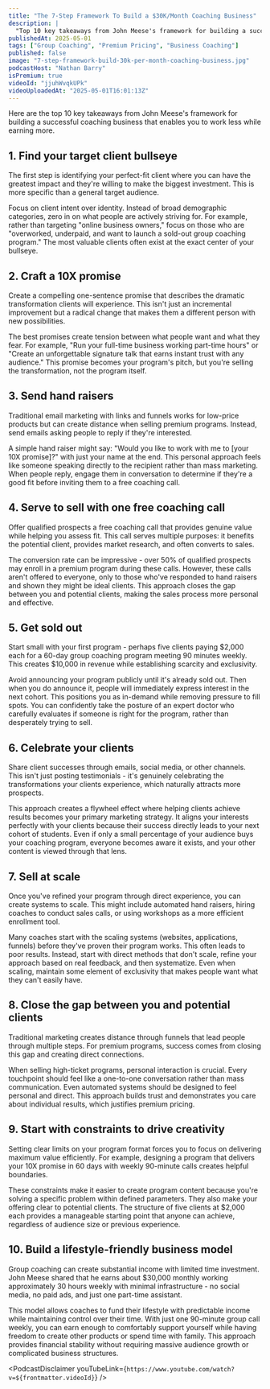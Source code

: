 ```yaml
---
title: "The 7-Step Framework To Build a $30K/Month Coaching Business"
description: |
  "Top 10 key takeaways from John Meese's framework for building a successful coaching business that enables you to work less while earning more."
publishedAt: 2025-05-01
tags: ["Group Coaching", "Premium Pricing", "Business Coaching"]
published: false
image: "7-step-framework-build-30k-per-month-coaching-business.jpg"
podcastHost: "Nathan Barry"
isPremium: true
videoId: "jjuhWvqkUPk"
videoUploadedAt: "2025-05-01T16:01:13Z"
---
```



<PodcastSummaryPageLayout frontmatter={frontmatter}>
Here are the top 10 key takeaways from John Meese's framework for building a successful coaching business that enables you to work less while earning more.

## 1. Find your target client bullseye
The first step is identifying your perfect-fit client where you can have the greatest impact and they're willing to make the biggest investment. This is more specific than a general target audience.

Focus on client intent over identity. Instead of broad demographic categories, zero in on what people are actively striving for. For example, rather than targeting "online business owners," focus on those who are "overworked, underpaid, and want to launch a sold-out group coaching program." The most valuable clients often exist at the exact center of your bullseye.

## 2. Craft a 10X promise
Create a compelling one-sentence promise that describes the dramatic transformation clients will experience. This isn't just an incremental improvement but a radical change that makes them a different person with new possibilities.

The best promises create tension between what people want and what they fear. For example, "Run your full-time business working part-time hours" or "Create an unforgettable signature talk that earns instant trust with any audience." This promise becomes your program's pitch, but you're selling the transformation, not the program itself.

## 3. Send hand raisers
Traditional email marketing with links and funnels works for low-price products but can create distance when selling premium programs. Instead, send emails asking people to reply if they're interested.

A simple hand raiser might say: "Would you like to work with me to [your 10X promise]?" with just your name at the end. This personal approach feels like someone speaking directly to the recipient rather than mass marketing. When people reply, engage them in conversation to determine if they're a good fit before inviting them to a free coaching call.

## 4. Serve to sell with one free coaching call
Offer qualified prospects a free coaching call that provides genuine value while helping you assess fit. This call serves multiple purposes: it benefits the potential client, provides market research, and often converts to sales.

The conversion rate can be impressive - over 50% of qualified prospects may enroll in a premium program during these calls. However, these calls aren't offered to everyone, only to those who've responded to hand raisers and shown they might be ideal clients. This approach closes the gap between you and potential clients, making the sales process more personal and effective.

## 5. Get sold out
Start small with your first program - perhaps five clients paying $2,000 each for a 60-day group coaching program meeting 90 minutes weekly. This creates $10,000 in revenue while establishing scarcity and exclusivity.

Avoid announcing your program publicly until it's already sold out. Then when you do announce it, people will immediately express interest in the next cohort. This positions you as in-demand while removing pressure to fill spots. You can confidently take the posture of an expert doctor who carefully evaluates if someone is right for the program, rather than desperately trying to sell.

## 6. Celebrate your clients
Share client successes through emails, social media, or other channels. This isn't just posting testimonials - it's genuinely celebrating the transformations your clients experience, which naturally attracts more prospects.

This approach creates a flywheel effect where helping clients achieve results becomes your primary marketing strategy. It aligns your interests perfectly with your clients because their success directly leads to your next cohort of students. Even if only a small percentage of your audience buys your coaching program, everyone becomes aware it exists, and your other content is viewed through that lens.

## 7. Sell at scale
Once you've refined your program through direct experience, you can create systems to scale. This might include automated hand raisers, hiring coaches to conduct sales calls, or using workshops as a more efficient enrollment tool.

Many coaches start with the scaling systems (websites, applications, funnels) before they've proven their program works. This often leads to poor results. Instead, start with direct methods that don't scale, refine your approach based on real feedback, and then systematize. Even when scaling, maintain some element of exclusivity that makes people want what they can't easily have.

## 8. Close the gap between you and potential clients
Traditional marketing creates distance through funnels that lead people through multiple steps. For premium programs, success comes from closing this gap and creating direct connections.

When selling high-ticket programs, personal interaction is crucial. Every touchpoint should feel like a one-to-one conversation rather than mass communication. Even automated systems should be designed to feel personal and direct. This approach builds trust and demonstrates you care about individual results, which justifies premium pricing.

## 9. Start with constraints to drive creativity
Setting clear limits on your program format forces you to focus on delivering maximum value efficiently. For example, designing a program that delivers your 10X promise in 60 days with weekly 90-minute calls creates helpful boundaries.

These constraints make it easier to create program content because you're solving a specific problem within defined parameters. They also make your offering clear to potential clients. The structure of five clients at $2,000 each provides a manageable starting point that anyone can achieve, regardless of audience size or previous experience.

## 10. Build a lifestyle-friendly business model
Group coaching can create substantial income with limited time investment. John Meese shared that he earns about $30,000 monthly working approximately 30 hours weekly with minimal infrastructure - no social media, no paid ads, and just one part-time assistant.

This model allows coaches to fund their lifestyle with predictable income while maintaining control over their time. With just one 90-minute group call weekly, you can earn enough to comfortably support yourself while having freedom to create other products or spend time with family. This approach provides financial stability without requiring massive audience growth or complicated business structures.


<PodcastDisclaimer youTubeLink={`https://www.youtube.com/watch?v=${frontmatter.videoId}`} />

</PodcastSummaryPageLayout>
